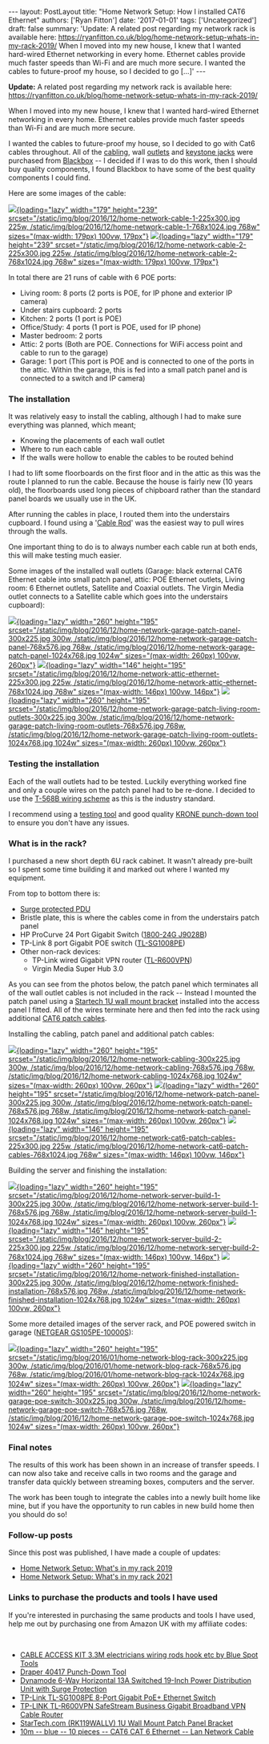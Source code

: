 \-\-- layout: PostLayout title: \"Home Network Setup: How I installed CAT6 Ethernet\" authors: \[\'Ryan Fitton\'\] date: \'2017-01-01\' tags: \[\'Uncategorized\'\] draft: false summary: \'Update: A related post regarding my network rack is available here: https://ryanfitton.co.uk/blog/home-network-setup-whats-in-my-rack-2019/ When I moved into my new house, I knew that I wanted hard-wired Ethernet networking in every home. Ethernet cables provide much faster speeds than Wi-Fi and are much more secure. I wanted the cables to future-proof my house, so I decided to go \[&hellip;\]\' \-\--

**Update:** A related post regarding my network rack is available here: <https://ryanfitton.co.uk/blog/home-network-setup-whats-in-my-rack-2019/>

When I moved into my new house, I knew that I wanted hard-wired Ethernet networking in every home. Ethernet cables provide much faster speeds than Wi-Fi and are much more secure.

I wanted the cables to future-proof my house, so I decided to go with Cat6 cables throughout. All of the [cabling](https://www.blackbox.co.uk/gb-gb/fi/1235/13221/GigaTrue-CAT6-550MHz-UTP-LSZH-Bulk-Cable/), wall [outlets](https://www.blackbox.co.uk/gb-gb/fi/1250/13210/LJ6C-Adapters,Face-Plates-and-Back-Boxes/) and [keystone jacks](https://www.blackbox.co.uk/gb-gb/fi/1250/12024/GigaTrue2-CAT6-Jacks/) were purchased from [Blackbox](https://www.blackbox.co.uk/gb-gb/) -- I decided if I was to do this work, then I should buy quality components, I found Blackbox to have some of the best quality components I could find.

Here are some images of the cable:

[![](/static/img/blog/2016/12/home-network-cable-1-225x300.jpg){loading="lazy" width="179" height="239" srcset="/static/img/blog/2016/12/home-network-cable-1-225x300.jpg 225w, /static/img/blog/2016/12/home-network-cable-1-768x1024.jpg 768w" sizes="(max-width: 179px) 100vw, 179px"}](/static/img/blog/2016/12/home-network-cable-1.jpg) [![](/static/img/blog/2016/12/home-network-cable-2-225x300.jpg){loading="lazy" width="179" height="239" srcset="/static/img/blog/2016/12/home-network-cable-2-225x300.jpg 225w, /static/img/blog/2016/12/home-network-cable-2-768x1024.jpg 768w" sizes="(max-width: 179px) 100vw, 179px"}](/static/img/blog/2016/12/home-network-cable-2.jpg)

In total there are 21 runs of cable with 6 POE ports:

-   Living room: 8 ports (2 ports is POE, for IP phone and exterior IP camera)
-   Under stairs cupboard: 2 ports
-   Kitchen: 2 ports (1 port is POE)
-   Office/Study: 4 ports (1 port is POE, used for IP phone)
-   Master bedroom: 2 ports
-   Attic: 2 ports (Both are POE. Connections for WiFi access point and cable to run to the garage)
-   Garage: 1 port (This port is POE and is connected to one of the ports in the attic. Within the garage, this is fed into a small patch panel and is connected to a switch and IP camera)

### The installation

It was relatively easy to install the cabling, although I had to make sure everything was planned, which meant;

-   Knowing the placements of each wall outlet
-   Where to run each cable
-   If the walls were hollow to enable the cables to be routed behind

I had to lift some floorboards on the first floor and in the attic as this was the route I planned to run the cable. Because the house is fairly new (10 years old), the floorboards used long pieces of chipboard rather than the standard panel boards we usually use in the UK.

After running the cables in place, I routed them into the understairs cupboard. I found using a '[Cable Rod](https://www.amazon.co.uk/ACCESS-electricians-Blue-Spot-Tools/dp/B01L4QBEGC/ref=as_li_ss_tl?ie=UTF8&linkCode=ll1&tag=ryanfittoncou-21&linkId=d343a2454773a0050593df580fbf4861)' was the easiest way to pull wires through the walls.

One important thing to do is to always number each cable run at both ends, this will make testing much easier.

Some images of the installed wall outlets (Garage: black external CAT6 Ethernet cable into small patch panel, attic: POE Ethernet outlets, Living room: 6 Ethernet outlets, Satellite and Coaxial outlets. The Virgin Media outlet connects to a Satellite cable which goes into the understairs cupboard):

[![](/static/img/blog/2016/12/home-network-garage-patch-panel-300x225.jpg){loading="lazy" width="260" height="195" srcset="/static/img/blog/2016/12/home-network-garage-patch-panel-300x225.jpg 300w, /static/img/blog/2016/12/home-network-garage-patch-panel-768x576.jpg 768w, /static/img/blog/2016/12/home-network-garage-patch-panel-1024x768.jpg 1024w" sizes="(max-width: 260px) 100vw, 260px"}](/static/img/blog/2016/12/home-network-garage-patch-panel.jpg) [![](/static/img/blog/2016/12/home-network-attic-ethernet-225x300.jpg){loading="lazy" width="146" height="195" srcset="/static/img/blog/2016/12/home-network-attic-ethernet-225x300.jpg 225w, /static/img/blog/2016/12/home-network-attic-ethernet-768x1024.jpg 768w" sizes="(max-width: 146px) 100vw, 146px"}](/static/img/blog/2016/12/home-network-attic-ethernet.jpg) [![](/static/img/blog/2016/12/home-network-garage-patch-living-room-outlets-300x225.jpg){loading="lazy" width="260" height="195" srcset="/static/img/blog/2016/12/home-network-garage-patch-living-room-outlets-300x225.jpg 300w, /static/img/blog/2016/12/home-network-garage-patch-living-room-outlets-768x576.jpg 768w, /static/img/blog/2016/12/home-network-garage-patch-living-room-outlets-1024x768.jpg 1024w" sizes="(max-width: 260px) 100vw, 260px"}](/static/img/blog/2016/12/home-network-garage-patch-living-room-outlets.jpg)

### Testing the installation

Each of the wall outlets had to be tested. Luckily everything worked fine and only a couple wires on the patch panel had to be re-done. I decided to use the [T-568B wiring scheme](https://en.wikipedia.org/wiki/TIA/EIA-568#T568A_and_T568B_termination) as this is the industry standard.

I recommend using a [testing tool](https://www.amazon.co.uk/dp/B01M0KVLA0/ref=as_li_ss_tl?psc=1&linkCode=ll1&tag=ryanfittoncou-21&linkId=e4e35c4a360868ac8ad7468be7bce9c5) and good quality [KRONE punch-down tool](https://www.amazon.co.uk/Draper-40417-Punch-Down-Tool/dp/B000Q5KLN0/ref=as_li_ss_tl?ie=UTF8&qid=1481802785&sr=8-1&keywords=krone&linkCode=ll1&tag=ryanfittoncou-21&linkId=c651e4cf8bba2f4a83b7729e5c3615c4) to ensure you don't have any issues.

### What is in the rack?

I purchased a new short depth 6U rack cabinet. It wasn't already pre-built so I spent some time building it and marked out where I wanted my equipment.

From top to bottom there is:

-   [Surge protected PDU](https://www.amazon.co.uk/Dynamode-Horizontal-Switched-Distribution-Protection/dp/B0080OISQQ/ref=as_li_ss_tl?ie=UTF8&qid=1482611498&sr=8-1&keywords=pdu&linkCode=ll1&tag=ryanfittoncou-21&linkId=75a88d78459127366b93404c74adbd44)
-   Bristle plate, this is where the cables come in from the understairs patch panel
-   HP ProCurve 24 Port Gigabit Switch ([1800-24G J9028B](https://h10057.www1.hp.com/ecomcat/hpcatalog/specs/provisioner/05/J9028B.htm))
-   TP-Link 8 port Gigabit POE switch ([TL-SG1008PE](https://www.amazon.co.uk/dp/B00CGY449G/ref=as_li_ss_tl?ie=UTF8&linkCode=ll1&tag=ryanfittoncou-21&linkId=467bf8d110d11abde970e26e0ca67e34))
-   Other non-rack devices:
    -   TP-Link wired Gigabit VPN router ([TL-R600VPN](https://www.amazon.co.uk/TP-LINK-TL-R600VPN-SafeStream-Gigabit-Broadband/dp/B006TTBYEM//ref=as_li_ss_tl?ie=UTF8&linkCode=ll1&tag=ryanfittoncou-21&linkId=e7b3b7fad62d832809580d56d9094a82))
    -   Virgin Media Super Hub 3.0

As you can see from the photos below, the patch panel which terminates all of the wall outlet cables is not included in the rack -- Instead I mounted the patch panel using a [Startech 1U wall mount bracket](https://www.amazon.co.uk/StarTech-com-19-Inch-Vertical-Equipment-RK119WALLV/dp/B001YHUX2I) installed into the access panel I fitted. All of the wires terminate here and then fed into the rack using additional [CAT6 patch cables](https://www.amazon.co.uk/gp/product/B00VC03GNU/ref=as_li_ss_tl?ie=UTF8&psc=1&linkCode=ll1&tag=ryanfittoncou-21&linkId=8c4ae9d76029b780df74c1da22429243).

Installing the cabling, patch panel and additional patch cables:

[![](/static/img/blog/2016/12/home-network-cabling-300x225.jpg){loading="lazy" width="260" height="195" srcset="/static/img/blog/2016/12/home-network-cabling-300x225.jpg 300w, /static/img/blog/2016/12/home-network-cabling-768x576.jpg 768w, /static/img/blog/2016/12/home-network-cabling-1024x768.jpg 1024w" sizes="(max-width: 260px) 100vw, 260px"}](/static/img/blog/2016/12/home-network-cabling.jpg) [![](/static/img/blog/2016/12/home-network-patch-panel-300x225.jpg){loading="lazy" width="260" height="195" srcset="/static/img/blog/2016/12/home-network-patch-panel-300x225.jpg 300w, /static/img/blog/2016/12/home-network-patch-panel-768x576.jpg 768w, /static/img/blog/2016/12/home-network-patch-panel-1024x768.jpg 1024w" sizes="(max-width: 260px) 100vw, 260px"}](/static/img/blog/2016/12/home-network-patch-panel.jpg) [![](/static/img/blog/2016/12/home-network-cat6-patch-cables-225x300.jpg){loading="lazy" width="146" height="195" srcset="/static/img/blog/2016/12/home-network-cat6-patch-cables-225x300.jpg 225w, /static/img/blog/2016/12/home-network-cat6-patch-cables-768x1024.jpg 768w" sizes="(max-width: 146px) 100vw, 146px"}](/static/img/blog/2016/12/home-network-cat6-patch-cables.jpg)

Building the server and finishing the installation:

[![](/static/img/blog/2016/12/home-network-server-build-1-300x225.jpg){loading="lazy" width="260" height="195" srcset="/static/img/blog/2016/12/home-network-server-build-1-300x225.jpg 300w, /static/img/blog/2016/12/home-network-server-build-1-768x576.jpg 768w, /static/img/blog/2016/12/home-network-server-build-1-1024x768.jpg 1024w" sizes="(max-width: 260px) 100vw, 260px"}](/static/img/blog/2016/12/home-network-server-build-1.jpg) [![](/static/img/blog/2016/12/home-network-server-build-2-225x300.jpg){loading="lazy" width="146" height="195" srcset="/static/img/blog/2016/12/home-network-server-build-2-225x300.jpg 225w, /static/img/blog/2016/12/home-network-server-build-2-768x1024.jpg 768w" sizes="(max-width: 146px) 100vw, 146px"}](/static/img/blog/2016/12/home-network-server-build-2.jpg) [![](/static/img/blog/2016/12/home-network-finished-installation-300x225.jpg){loading="lazy" width="260" height="195" srcset="/static/img/blog/2016/12/home-network-finished-installation-300x225.jpg 300w, /static/img/blog/2016/12/home-network-finished-installation-768x576.jpg 768w, /static/img/blog/2016/12/home-network-finished-installation-1024x768.jpg 1024w" sizes="(max-width: 260px) 100vw, 260px"}](/static/img/blog/2016/12/home-network-finished-installation.jpg)

Some more detailed images of the server rack, and POE powered switch in garage ([NETGEAR GS105PE-10000S](https://www.amazon.co.uk/gp/product/B00J8NAWZ8/ref=as_li_ss_tl?ie=UTF8&psc=1&linkCode=ll1&tag=ryanfittoncou-21&linkId=64381d7bf47f1590ef8f821e5ba93e65)):

[![](/static/img/blog/2016/01/home-network-blog-rack-300x225.jpg){loading="lazy" width="260" height="195" srcset="/static/img/blog/2016/01/home-network-blog-rack-300x225.jpg 300w, /static/img/blog/2016/01/home-network-blog-rack-768x576.jpg 768w, /static/img/blog/2016/01/home-network-blog-rack-1024x768.jpg 1024w" sizes="(max-width: 260px) 100vw, 260px"}](/static/img/blog/2016/01/home-network-blog-rack.jpg) [![](/static/img/blog/2016/12/home-network-garage-poe-switch-300x225.jpg){loading="lazy" width="260" height="195" srcset="/static/img/blog/2016/12/home-network-garage-poe-switch-300x225.jpg 300w, /static/img/blog/2016/12/home-network-garage-poe-switch-768x576.jpg 768w, /static/img/blog/2016/12/home-network-garage-poe-switch-1024x768.jpg 1024w" sizes="(max-width: 260px) 100vw, 260px"}](/static/img/blog/2016/12/home-network-garage-poe-switch.jpg)

### Final notes

The results of this work has been shown in an increase of transfer speeds. I can now also take and receive calls in two rooms and the garage and transfer data quickly between streaming boxes, computers and the server.

The work has been tough to integrate the cables into a newly built home like mine, but if you have the opportunity to run cables in new build home then you should do so!

### Follow-up posts

Since this post was published, I have made a couple of updates:

-   [Home Network Setup: What's in my rack 2019](https://ryanfitton.co.uk/blog/home-network-setup-whats-in-my-rack-2019/)
-   [Home Network Setup: What's in my rack 2021](https://ryanfitton.co.uk/blog/home-network-setup-whats-in-my-rack-2021/)

### Links to purchase the products and tools I have used

If you're interested in purchasing the same products and tools I have used, help me out by purchasing one from Amazon UK with my affiliate codes:

 

-   [CABLE ACCESS KIT 3.3M electricians wiring rods hook etc by Blue Spot Tools](https://www.amazon.co.uk/ACCESS-electricians-Blue-Spot-Tools/dp/B01L4QBEGC/ref=as_li_ss_tl?ie=UTF8&linkCode=ll1&tag=ryanfittoncou-21&linkId=2ca5b35badadb510a5653de93fe2ca07&language=en_GB)
-   [Draper 40417 Punch-Down Tool](https://www.amazon.co.uk/Draper-40417-Punch-Down-Tool/dp/B000Q5KLN0/ref=as_li_ss_tl?ie=UTF8&qid=1481802785&sr=8-1&keywords=krone&linkCode=ll1&tag=ryanfittoncou-21&linkId=b9c814707c50695f54545b6f750c71d8&language=en_GB)
-   [Dynamode 6-Way Horizontal 13A Switched 19-Inch Power Distribution Unit with Surge Protection](https://www.amazon.co.uk/Dynamode-Horizontal-Switched-Distribution-Protection/dp/B0080OISQQ/ref=as_li_ss_tl?ie=UTF8&qid=1482611498&sr=8-1&keywords=pdu&linkCode=ll1&tag=ryanfittoncou-21&linkId=27ed2d0653429e883392bcb90edd7526&language=en_GB)
-   [TP-Link TL-SG1008PE 8-Port Gigabit PoE+ Ethernet Switch](https://www.amazon.co.uk/dp/B00CGY449G/ref=as_li_ss_tl?ie=UTF8&linkCode=ll1&tag=ryanfittoncou-21&linkId=0ec2a5465cef212b9b555f0f36155f05&language=en_GB)
-   [TP-LINK TL-R600VPN SafeStream Business Gigabit Broadband VPN Cable Router](https://www.amazon.co.uk/TP-LINK-TL-R600VPN-SafeStream-Gigabit-Broadband/dp/B006TTBYEM//ref=as_li_ss_tl?ie=UTF8&linkCode=ll1&tag=ryanfittoncou-21&linkId=72765709f554c260f0e98cbc2fbe32f9&language=en_GB)
-   [StarTech.com (RK119WALLV) 1U Wall Mount Patch Panel Bracket](https://www.amazon.co.uk/StarTech-com-19-Inch-Vertical-Equipment-RK119WALLV/dp/B001YHUX2I/ref=as_li_ss_tl?ie=UTF8&linkCode=ll1&tag=ryanfittoncou-21&linkId=7ab19e1aa338a269d99eaf34ffa68d7d&language=en_GB)
-   [10m -- blue -- 10 pieces -- CAT6 CAT 6 Ethernet -- Lan Network Cable](https://www.amazon.co.uk/gp/product/B00VC03GNU/ref=as_li_ss_tl?ie=UTF8&psc=1&linkCode=ll1&tag=ryanfittoncou-21&linkId=949cd8ac0a0ac000beec2952dd950b46&language=en_GB)
